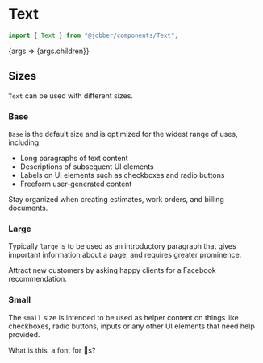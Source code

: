 
<Meta title="Components/Text and Typography/Text/Web" component={Text} />

# Text

```ts
import { Text } from "@jobber/components/Text";
```

<Canvas>
  <Story
    name="Web"
    args={{
      children:
        '"640K is more memory than anyone will ever need on a computer" - Not Bill Gates',
    }}
  >
    {args => <Text {...args}>{args.children}</Text>}
  </Story>
</Canvas>

<ArgsTable of={Text} story="Web" />

## Sizes

`Text` can be used with different sizes.

### Base

`Base` is the default size and is optimized for the widest range of uses,
including:

- Long paragraphs of text content
- Descriptions of subsequent UI elements
- Labels on UI elements such as checkboxes and radio buttons
- Freeform user-generated content

<Canvas>
  <Text size="base">
    Stay organized when creating estimates, work orders, and billing documents.
  </Text>
</Canvas>

### Large

Typically `large` is to be used as an introductory paragraph that gives
important information about a page, and requires greater prominence.

<Canvas>
  <Text size="large">
    Attract new customers by asking happy clients for a Facebook recommendation.
  </Text>
</Canvas>

### Small

The `small` size is intended to be used as helper content on things like
checkboxes, radio buttons, inputs or any other UI elements that need help
provided.

<Canvas>
  <Text size="small">What is this, a font for 🐜s?</Text>
</Canvas>
